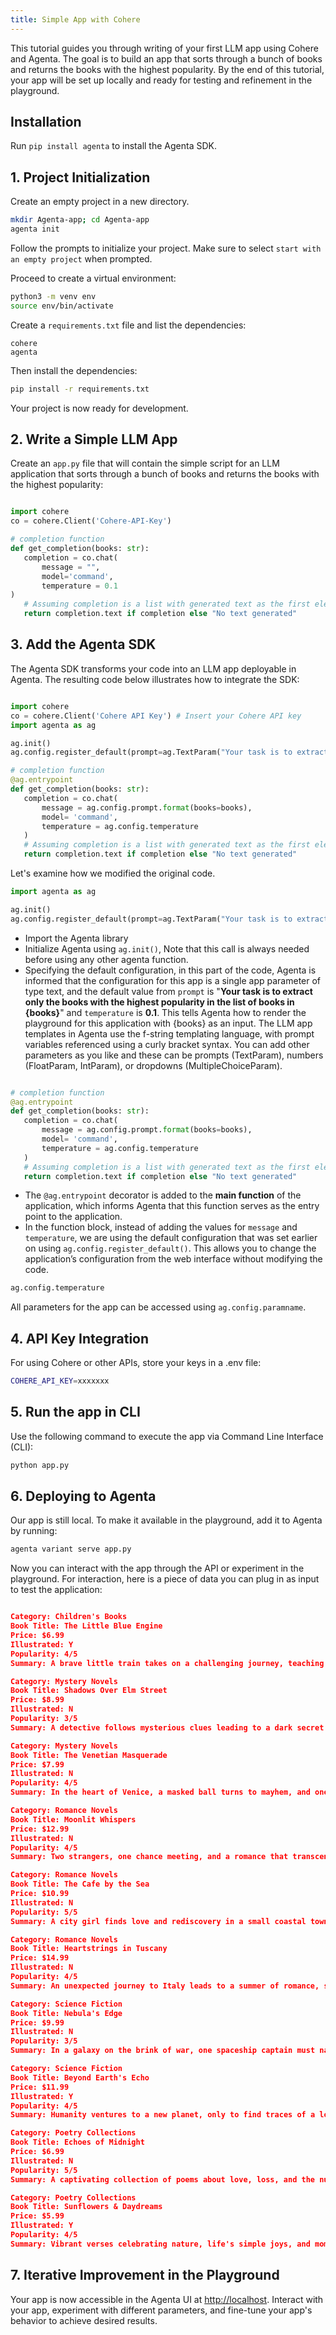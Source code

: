 ```yaml
---
title: Simple App with Cohere
---
```


This tutorial guides you through writing of your first LLM app using Cohere and Agenta. The goal is to build an app that sorts through a bunch of books and returns the books with the highest popularity. By the end of this tutorial, your app will be set up locally and ready for testing and refinement in the playground.

## Installation

Run `pip install agenta` to install the Agenta SDK.

## 1. Project Initialization

Create an empty project in a new directory.

```bash
mkdir Agenta-app; cd Agenta-app
agenta init
```

Follow the prompts to initialize your project. Make sure to select `start with an empty project` when prompted.

Proceed to create a virtual environment:

```bash
python3 -m venv env
source env/bin/activate
```

Create a `requirements.txt` file and list the dependencies:

```
cohere
agenta
```

Then install the dependencies:

```bash
pip install -r requirements.txt
```

Your project is now ready for development.

## 2. Write a Simple LLM App

Create an `app.py` file that will contain the simple script for an LLM application that sorts through a bunch of books and returns the books with the highest popularity: 

```python

import cohere
co = cohere.Client('Cohere-API-Key')

# completion function
def get_completion(books: str):
   completion = co.chat(
       message = "",
       model='command',
       temperature = 0.1   
)
   # Assuming completion is a list with generated text as the first element
   return completion.text if completion else "No text generated"

```

## 3. Add the Agenta SDK

The Agenta SDK transforms your code into an LLM app deployable in Agenta. The resulting code below illustrates how to integrate the SDK:

```python

import cohere
co = cohere.Client('Cohere API Key') # Insert your Cohere API key
import agenta as ag

ag.init()
ag.config.register_default(prompt=ag.TextParam("Your task is to extract only the books with the highest popularity in the list of books in {books}"), temperature= ag.FloatParam(0.1))

# completion function
@ag.entrypoint
def get_completion(books: str):
   completion = co.chat(
       message = ag.config.prompt.format(books=books),
       model= 'command',
       temperature = ag.config.temperature
   )
   # Assuming completion is a list with generated text as the first element
   return completion.text if completion else "No text generated"

```

Let's examine how we modified the original code.

```python
import agenta as ag

ag.init()
ag.config.register_default(prompt=ag.TextParam("Your task is to extract only the books with the highest popularity in the list of books in {books}"), temperature= ag.FloatParam(0.1))

```

- Import the Agenta library 
- Initialize Agenta using `ag.init()`, Note that this call is always needed before using any other agenta function.
- Specifying the default configuration, in this part of the code, Agenta is informed that the configuration for this app is a single app parameter of type text, and the default value from `prompt` is "**Your task is to extract only the books with the highest popularity in the list of books in {books}**" and `temperature` is **0.1**. This tells Agenta how to render the playground for this application with {books} as an input. The LLM app templates in Agenta use the f-string templating language, with prompt variables referenced using a curly bracket syntax. You can add other parameters as you like and these can be prompts (TextParam), numbers (FloatParam, IntParam), or dropdowns (MultipleChoiceParam).


```python

# completion function
@ag.entrypoint
def get_completion(books: str):
   completion = co.chat(
       message = ag.config.prompt.format(books=books),
       model= 'command',
       temperature = ag.config.temperature
   )
   # Assuming completion is a list with generated text as the first element
   return completion.text if completion else "No text generated"
```

- The `@ag.entrypoint` decorator is added to the **main function** of the application, which informs Agenta that this function serves as the entry point to the application.
- In the function block, instead of adding the values for `message` and `temperature`, we are using the default configuration that was set earlier on using `ag.config.register_default()`. This allows you to change the application’s configuration from the web interface without modifying the code.


```python
ag.config.temperature
```

All parameters for the app can be accessed using `ag.config.paramname`.  

## 4. API Key Integration

For using Cohere or other APIs, store your keys in a .env file:

```bash
COHERE_API_KEY=xxxxxxx
```

## 5. Run the app in CLI

Use the following command to execute the app via Command Line Interface (CLI):

```bash
python app.py
```

## 6. Deploying to Agenta

Our app is still local. To make it available in the playground, add it to Agenta by running:

```bash
agenta variant serve app.py
```

Now you can interact with the app through the API or experiment in the playground.
For interaction, here is a piece of data you can plug in as input to test the application:

```json

Category: Children's Books
Book Title: The Little Blue Engine
Price: $6.99
Illustrated: Y
Popularity: 4/5
Summary: A brave little train takes on a challenging journey, teaching children about perseverance and self-belief.

Category: Mystery Novels
Book Title: Shadows Over Elm Street
Price: $8.99
Illustrated: N
Popularity: 3/5
Summary: A detective follows mysterious clues leading to a dark secret buried in a small town.

Category: Mystery Novels
Book Title: The Venetian Masquerade
Price: $7.99
Illustrated: N
Popularity: 4/5
Summary: In the heart of Venice, a masked ball turns to mayhem, and one detective must unmask the truth.

Category: Romance Novels
Book Title: Moonlit Whispers
Price: $12.99
Illustrated: N
Popularity: 4/5
Summary: Two strangers, one chance meeting, and a romance that transcends lifetimes.

Category: Romance Novels
Book Title: The Cafe by the Sea
Price: $10.99
Illustrated: N
Popularity: 5/5
Summary: A city girl finds love and rediscovery in a small coastal town, along with the charms of local life.

Category: Romance Novels
Book Title: Heartstrings in Tuscany
Price: $14.99
Illustrated: N
Popularity: 4/5
Summary: An unexpected journey to Italy leads to a summer of romance, secrets, and vineyard nights.

Category: Science Fiction
Book Title: Nebula's Edge
Price: $9.99
Illustrated: N
Popularity: 3/5
Summary: In a galaxy on the brink of war, one spaceship captain must navigate politics, love, and space pirates.

Category: Science Fiction
Book Title: Beyond Earth's Echo
Price: $11.99
Illustrated: Y
Popularity: 4/5
Summary: Humanity ventures to a new planet, only to find traces of a long-lost alien civilization.

Category: Poetry Collections
Book Title: Echoes of Midnight
Price: $6.99
Illustrated: N
Popularity: 5/5
Summary: A captivating collection of poems about love, loss, and the nuances of the human soul.

Category: Poetry Collections
Book Title: Sunflowers & Daydreams
Price: $5.99
Illustrated: Y
Popularity: 4/5
Summary: Vibrant verses celebrating nature, life's simple joys, and moments of quiet reflection.
```

## 7. Iterative Improvement in the Playground

Your app is now accessible in the Agenta UI at [http://localhost](http://localhost). Interact with your app, experiment with different parameters, and fine-tune your app's behavior to achieve desired results.
